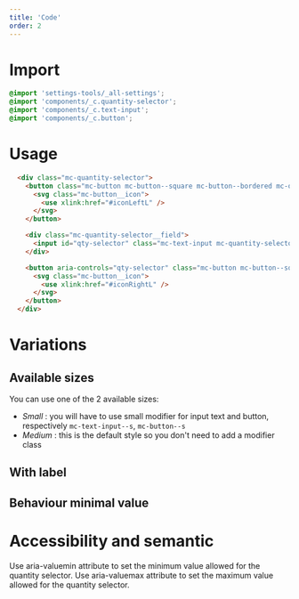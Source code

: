```yaml
---
title: 'Code'
order: 2
---
```

# Import
```scss
@import 'settings-tools/_all-settings';
@import 'components/_c.quantity-selector';
@import 'components/_c.text-input';
@import 'components/_c.button';
```

# Usage

```html
  <div class="mc-quantity-selector">
    <button class="mc-button mc-button--square mc-button--bordered mc-quantity-selector__button mc-quantity-selector__button-left" aria-controls="qty-selector" aria-label="Decrement">
      <svg class="mc-button__icon">
        <use xlink:href="#iconLeftL" />
      </svg>
    </button>

    <div class="mc-quantity-selector__field">
      <input id="qty-selector" class="mc-text-input mc-quantity-selector__input" name="quantity-selector-input" aria-valuemin="0" aria-valuemax="100" aria-valuenow="0" type="number"  placeholder="Value" />
    </div>

    <button aria-controls="qty-selector" class="mc-button mc-button--square mc-button--bordered mc-quantity-selector__button mc-quantity-selector__button-right" aria-label="Increment">
      <svg class="mc-button__icon">
        <use xlink:href="#iconRightL" />
      </svg>
    </button>
  </div>
```

<Preview path="basic" />

# Variations
## Available sizes 
You can use one of the 2 available sizes:

- *Small* : you will have to use small modifier for input text and button, respectively `mc-text-input--s`, `mc-button--s` 
- *Medium* : this is the default style so you don't need to add a modifier class

<Preview path="basic" />

## With label

<Preview path="with-label" />

## Behaviour minimal value

<Preview path="minimal" />

# Accessibility and semantic
<HintItem>
Use aria-valuemin attribute to set the minimum value allowed for the quantity selector.
</HintItem>

<HintItem>
Use aria-valuemax attribute to set the maximum value allowed for the quantity selector.
</HintItem>




